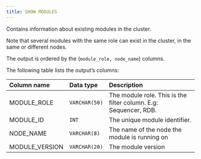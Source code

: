 ---
title: SHOW MODULES
---

Contains information about existing modules in the cluster.

Note that several modules with the same role can exist in the cluster, in the same or different nodes.

The output is ordered by the (`module_role, node_name`) columns.

The following table lists the output’s columns:



|Column name|Data type|Description|
| :- | :- | :- |
|MODULE_ROLE|`VARCHAR(50)`|The module role. This is the filter column. E.g: Sequencer, RDB.|
|MODULE_ID|`INT`|The unique module identifier.|
|NODE_NAME|`VARCHAR(8)`|The name of the node the module is running on|
|MODULE_VERSION|`VARCHAR(20)`|The module version|
